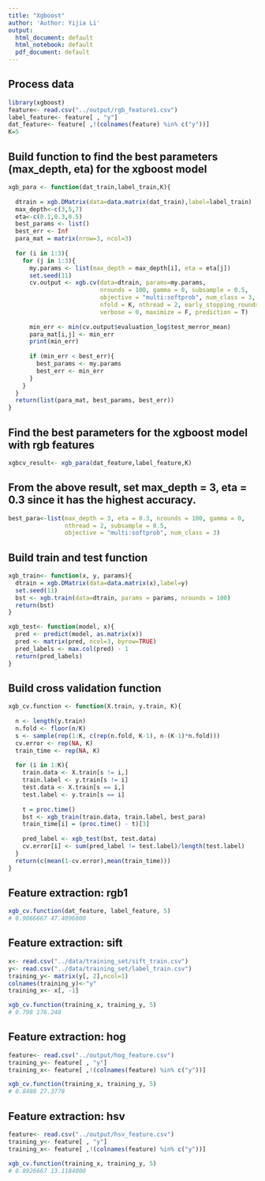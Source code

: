 ```yaml
---
title: "Xgboost"
author: 'Author: Yijia Li'
output:
  html_document: default
  html_notebook: default
  pdf_document: default
---
```


## Process data

```r
library(xgboost)
feature<- read.csv("../output/rgb_feature1.csv")
label_feature<- feature[ , "y"]
dat_feature<- feature[ ,!(colnames(feature) %in% c("y"))]
K=5
```

## Build function to find the best parameters (max_depth, eta) for the xgboost model

```r
xgb_para <- function(dat_train,label_train,K){
  
  dtrain = xgb.DMatrix(data=data.matrix(dat_train),label=label_train)
  max_depth<-c(3,5,7)
  eta<-c(0.1,0.3,0.5)
  best_params <- list()
  best_err <- Inf 
  para_mat = matrix(nrow=3, ncol=3)
  
  for (i in 1:3){
    for (j in 1:3){
      my.params <- list(max_depth = max_depth[i], eta = eta[j])
      set.seed(11)
      cv.output <- xgb.cv(data=dtrain, params=my.params, 
                          nrounds = 100, gamma = 0, subsample = 0.5,
                          objective = "multi:softprob", num_class = 3,
                          nfold = K, nthread = 2, early_stopping_rounds = 5, 
                          verbose = 0, maximize = F, prediction = T)
      
      min_err <- min(cv.output$evaluation_log$test_merror_mean)
      para_mat[i,j] <- min_err
      print(min_err)
      
      if (min_err < best_err){
        best_params <- my.params
        best_err <- min_err
      }
    }
  }
  return(list(para_mat, best_params, best_err))
}
```

## Find the best parameters for the xgboost model with rgb features

```r
xgbcv_result<- xgb_para(dat_feature,label_feature,K)
```

## From the above result, set max_depth = 3, eta = 0.3 since it has the highest accuracy.

```r
best_para<-list(max_depth = 3, eta = 0.3, nrounds = 100, gamma = 0,
                nthread = 2, subsample = 0.5,
                objective = "multi:softprob", num_class = 3)
```

## Build train and test function

```r
xgb_train<- function(x, y, params){
  dtrain = xgb.DMatrix(data=data.matrix(x),label=y)
  set.seed(11)
  bst <- xgb.train(data=dtrain, params = params, nrounds = 100)
  return(bst)
}

xgb_test<- function(model, x){
  pred <- predict(model, as.matrix(x))
  pred <- matrix(pred, ncol=3, byrow=TRUE)
  pred_labels <- max.col(pred) - 1
  return(pred_labels)
}
```

## Build cross validation function

```r
xgb_cv.function <- function(X.train, y.train, K){
  
  n <- length(y.train)
  n.fold <- floor(n/K)
  s <- sample(rep(1:K, c(rep(n.fold, K-1), n-(K-1)*n.fold)))  
  cv.error <- rep(NA, K)
  train_time <- rep(NA, K)
  
  for (i in 1:K){
    train.data <- X.train[s != i,]
    train.label <- y.train[s != i]
    test.data <- X.train[s == i,]
    test.label <- y.train[s == i]
    
    t = proc.time()
    bst <- xgb_train(train.data, train.label, best_para)
    train_time[i] = (proc.time() - t)[3]
    
    pred_label <- xgb_test(bst, test.data)
    cv.error[i] <- sum(pred_label != test.label)/length(test.label)
  }			
  return(c(mean(1-cv.error),mean(train_time)))
}
```

## Feature extraction: rgb1

```r
xgb_cv.function(dat_feature, label_feature, 5)
# 0.9066667 47.4096000
```

## Feature extraction: sift

```r
x<- read.csv("../data/training_set/sift_train.csv")
y<- read.csv("../data/training_set/label_train.csv")
training_y<- matrix(y[, 2],ncol=1)
colnames(training_y)<-"y"
training_x<- x[, -1]

xgb_cv.function(training_x, training_y, 5)
# 0.798 176.248
```

## Feature extraction: hog

```r
feature<- read.csv("../output/hog_feature.csv")
training_y<- feature[ , "y"]
training_x<- feature[ ,!(colnames(feature) %in% c("y"))]

xgb_cv.function(training_x, training_y, 5)
# 0.8480 27.3778
```

## Feature extraction: hsv

```r
feature<- read.csv("../output/hsv_feature.csv")
training_y<- feature[ , "y"]
training_x<- feature[ ,!(colnames(feature) %in% c("y"))]

xgb_cv.function(training_x, training_y, 5)
# 0.8926667 13.1184000
```